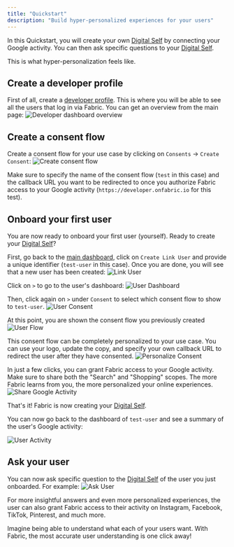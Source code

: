 ```yaml
---
title: "Quickstart"
description: "Build hyper-personalized experiences for your users"
---
```


In this Quickstart, you will create your own [Digital Self](/docs/core-concepts#digital-self) by connecting your Google activity. You can then ask specific questions to your [Digital Self](/docs/core-concepts#digital-self).

This is what hyper-personalization feels like.

## Create a developer profile

First of all, create a [developer profile](https://developer.onfabric.io). This is where you will be able to see all the users that log in via Fabric. You can get an overview from the main page:
![Developer dashboard overview](/images/quickstart/dev_dashboard.png "Developer dashboard overview")

## Create a consent flow

Create a consent flow for your use case by clicking on `Consents` -> `Create Consent`:
![Create consent flow](/images/quickstart/consent_flow.png "Create consent flow")

Make sure to specify the name of the consent flow (`test` in this case) and the callback URL you want to be redirected to once you authorize Fabric access to your Google activity (`https://developer.onfabric.io` for this test).

## Onboard your first user

You are now ready to onboard your first user (yourself). Ready to create your [Digital Self](/docs/core-concepts#digital-self)?

First, go back to the [main dashboard](https://developer.onfabric.io), click on `Create Link User` and provide a unique identifier (`test-user` in this case). Once you are done, you will see that a new user has been created:
![Link User](/images/quickstart/link_user.png "Link User")

Click on `>` to go to the user's dashboard:
![User Dashboard](/images/quickstart/user_dashboard.png "User Dashboard")

Then, click again on `>` under `Consent` to select which consent flow to show to `test-user`.
![User Consent](/images/quickstart/user_consent.png "User Consent")

At this point, you are shown the consent flow you previously created
![User Flow](/images/quickstart/user_flow.png "User Flow")

This consent flow can be completely personalized to your use case. You can use your logo, update the copy, and specify your own callback URL to redirect the user after they have consented.
![Personalize Consent](/images/quickstart/consent_personalization.png "Personalize Consent")

In just a few clicks, you can grant Fabric access to your Google activity. Make sure to share both the "Search" and "Shopping" scopes. The more Fabric learns from you, the more personalized your online experiences.
![Share Google Activity](/images/quickstart/share_google_activity.png "Share Google Activity")

That's it! Fabric is now creating your [Digital Self](/docs/core-concepts#digital-self).

You can now go back to the dashboard of `test-user` and see a summary of the user's Google activity:

![User Activity](/images/quickstart/user_activity.png "User Activity")

## Ask your user

You can now ask specific question to the [Digital Self](/docs/core-concepts#digital-self) of the user you just onboarded. For example:
![Ask User](/images/quickstart/ask_user.png "Ask User")

For more insightful answers and even more personalized experiences, the user can also grant Fabric access to their activity on Instagram, Facebook, TikTok, Pinterest, and much more.

Imagine being able to understand what each of your users want. With Fabric, the most accurate user understanding is one click away!
